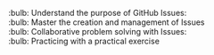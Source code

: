 :bulb: Understand the purpose of GitHub Issues:<br>
:bulb: Master the creation and management of Issues<br>
:bulb: Collaborative problem solving with Issues:<br>
:bulb: Practicing with a practical exercise<br>